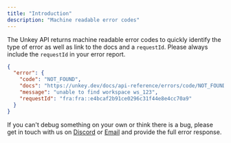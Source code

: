 ```yaml
---
title: "Introduction"
description: "Machine readable error codes"
---
```


The Unkey API returns machine readable error codes to quickly identify the type of error as well as link to the docs and a `requestId`. Please always include the `requestId` in your error report.

```json JSON response
{
  "error": {
    "code": "NOT_FOUND",
    "docs": "https://unkey.dev/docs/api-reference/errors/code/NOT_FOUND",
    "message": "unable to find workspace ws_123",
    "requestId": "fra:fra::e4bcaf2b91ce0296c31f44e8e4cc70a9"
  }
}
```

If you can't debug something on your own or think there is a bug, please get in touch with us on [Discord](https://unkey.dev/discord) or [Email](mailto:support@unkey.dev) and provide the full error response.
